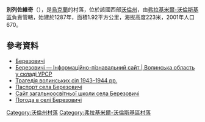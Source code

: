 {{coord|50|47|52|N|24|34|53|E|scale:30000|display=title}}

'''別列佐維奇'''（{{lang-uk|Березовичі}}），是[[烏克蘭|烏克蘭]]的村落，位於該國西部[[沃倫州|沃倫州]]，由[[弗拉基米爾-沃倫斯基區|弗拉基米爾-沃倫斯基區]]負責管轄，始建於1287年，面積1.92平方公里，海拔高度223米，2001年人口670。

==參考資料==
* [http://gska2.rada.gov.ua/pls/z7502/A005?rdat1=27.07.2010&rf7571=4668 Березовичі]{{dead link|date=2017年11月 |bot=InternetArchiveBot |fix-attempted=yes }}
* [http://imsu-volyn.com/mista-i-sela-volynskoi-oblasti/volodymyr-volynskyj-rajon/berezovychi.html Березовичі —  Інформаційно-пізнавальний сайт | Волинська область у складі УРСР]{{Wayback|url=http://imsu-volyn.com/mista-i-sela-volynskoi-oblasti/volodymyr-volynskyj-rajon/berezovychi.html |date=20160305142045 }}
* [http://www.poshuk.lviv.ua/books_tsaruk_p_4.html Трагедія волинських сіл 1943–1944 рр.]{{dead link|date=2017年11月 |bot=InternetArchiveBot |fix-attempted=yes }}
* [https://web.archive.org/web/20140313010759/http://www.vvadm.gov.ua/ukr/miscevi%20rady/berez.html Паспорт села Березовичі]
* [http://berezovichi.at.ua Сайт загальноосвітньої школи села Березовичі]{{Wayback|url=http://berezovichi.at.ua/ |date=20200221024701 }}
* [http://weather.in.ua/volynskaja/1029 Погода в селі Березовичі]{{Wayback|url=http://weather.in.ua/volynskaja/1029 |date=20121205205935 }}

[[Category:沃倫州村落|Category:沃倫州村落]]
[[Category:弗拉基米爾-沃倫斯基區村落|Category:弗拉基米爾-沃倫斯基區村落]]


{{Volyn-geo-stub}}